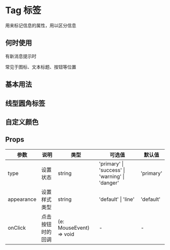 # Tag 标签

用来标记信息的属性，用以区分信息

## 何时使用

有新消息提示时

常见于图标、文本标题、按钮等位置

## 基本用法


<DemoBasic />

## 线型圆角标签


<DemoLine />

## 自定义颜色


<DemoColor />


## Props

| 参数       | 说明             | 类型                    | 可选值                                          | 默认值    |
| ---------- | ---------------- | ----------------------- | ----------------------------------------------- | --------- |
| type       | 设置状态         | string                  | 'primary' \| 'success' \| 'warning' \| 'danger' | 'primary' |
| appearance | 设置样式类型     | string                  | 'default' \| 'line'                             | 'default' |
| onClick    | 点击按钮时的回调 | (e: MouseEvent) => void | -                                               | -         |
